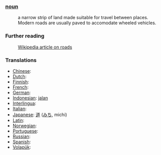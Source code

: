 ===[[noun]]===
:a narrow strip of land made suitable for travel between places. Modern roads are usually paved to accomodate wheeled vehicles.
===Further reading===
:[[w:road|Wikipedia article on roads]]


=== Translations ===
*[[Chinese]]: [[]]
*[[Dutch]]: [[]]
*[[Finnish]]: [[]]
*[[French]]: [[]] '' ''
*[[German]]: [[]]
*[[Indonesian]]: [[jalan]]
*[[Interlingua]]: [[]]
*[[Italian]]: [[]] '' ''
*[[Japanese]]: [[道]] ([[みち]], michi)
*[[Latin]]: [[]]
*[[Norwegian]]: [[]]
*[[Portuguese]]: [[]] '' ''
*[[Russian]]: [[]]
*[[Spanish]]: [[]] '' ''
*[[Volapük]]: [[]]